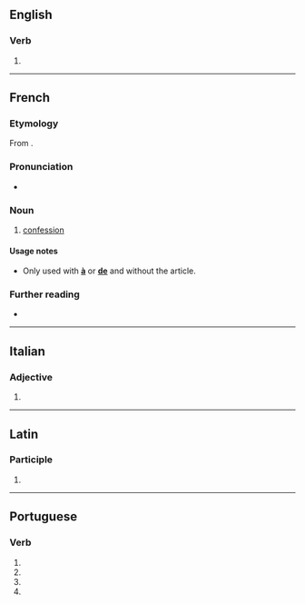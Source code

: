{{also|confessé}}
==English==

===Verb===
{{en-verb|confess}}

# {{obsolete spelling of|en|confess}}

----

==French==

===Etymology===
From {{m|fr|confesser}}.

===Pronunciation===
* {{IPA|fr|/kɔ̃fɛs/}}

===Noun===
{{fr-noun|f}}

# {{lb|fr|religion}} [[confession]]

====Usage notes====
* Only used with '''[[à]]''' or '''[[de]]''' and without the article.

===Further reading===
* {{R:TLFi}}

----

==Italian==

===Adjective===
{{head|it|adjective form}}

# {{feminine plural of|it|confesso}}

----

==Latin==

===Participle===
{{la-part-form|cōnfesse}}

# {{inflection of|la|cōnfessus||voc|m|s}}

----

==Portuguese==

===Verb===
{{head|pt|verb form}}

# {{inflection of|pt|confessar||1|s|pres|subj}}
# {{inflection of|pt|confessar||3|s|pres|subj}}
# {{inflection of|pt|confessar||1|s|impr}}
# {{inflection of|pt|confessar||3|s|impr}}